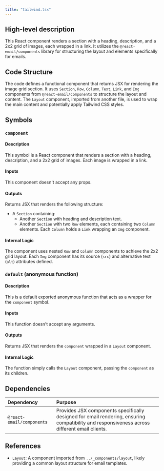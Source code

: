 ```yaml
---
title: "tailwind.tsx"
---
```


## High-level description
This React component renders a section with a heading, description, and a 2x2 grid of images, each wrapped in a link. It utilizes the `@react-email/components` library for structuring the layout and elements specifically for emails.

## Code Structure
The code defines a functional component that returns JSX for rendering the image grid section. It uses `Section`, `Row`, `Column`, `Text`, `Link`, and `Img` components from `@react-email/components` to structure the layout and content. The `Layout` component, imported from another file, is used to wrap the main content and potentially apply Tailwind CSS styles.

## Symbols

### `component`
#### Description
This symbol is a React component that renders a section with a heading, description, and a 2x2 grid of images. Each image is wrapped in a link.

#### Inputs
This component doesn't accept any props.

#### Outputs
Returns JSX that renders the following structure:
- A `Section` containing:
    - Another `Section` with heading and description text.
    - Another `Section` with two `Row` elements, each containing two `Column` elements. Each `Column` holds a `Link` wrapping an `Img` component.

#### Internal Logic
The component uses nested `Row` and `Column` components to achieve the 2x2 grid layout. Each `Img` component has its source (`src`) and alternative text (`alt`) attributes defined.

### `default` (anonymous function)
#### Description
This is a default exported anonymous function that acts as a wrapper for the `component` symbol.

#### Inputs
This function doesn't accept any arguments.

#### Outputs
Returns JSX that renders the `component` wrapped in a `Layout` component.

#### Internal Logic
The function simply calls the `Layout` component, passing the `component` as its children.

## Dependencies
| Dependency | Purpose |
|:-----------|:--------|
| `@react-email/components` | Provides JSX components specifically designed for email rendering, ensuring compatibility and responsiveness across different email clients. |

## References
- `Layout`: A component imported from `../_components/layout`, likely providing a common layout structure for email templates.
